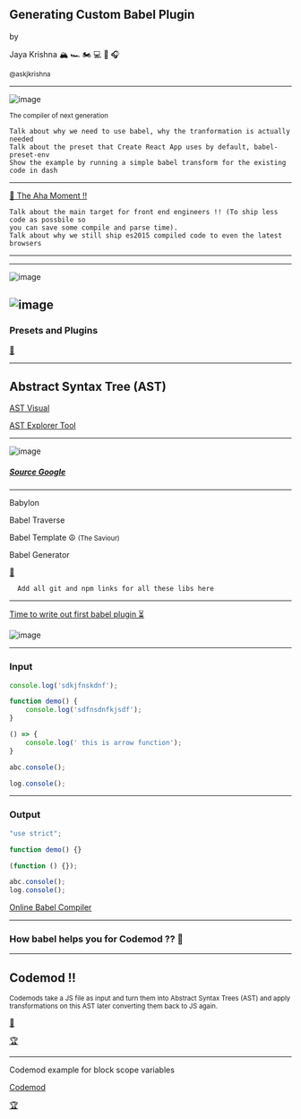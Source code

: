 
<Head>
  <title>Creating Custom Babel Plugin</title>
</Head>

## Generating Custom Babel Plugin

by

Jaya Krishna 🏔 🏎 🏍 💻 🏸 🎧 

<small>
  @askjkrishna 
</small>

---

![image](https://raw.githubusercontent.com/babel/logo/master/babel.png)

<small>The compiler of next generation</small>

```notes
Talk about why we need to use babel, why the tranformation is actually needed
Talk about the preset that Create React App uses by default, babel-preset-env
Show the example by running a simple babel transform for the existing code in dash
```
---

[🤔 The Aha Moment !!](https://philipwalton.com/articles/deploying-es2015-code-in-production-today/)

```notes
Talk about the main target for front end engineers !! (To ship less code as possbile so
you can save some compile and parse time).
Talk about why we still ship es2015 compiled code to even the latest browsers
```

---

<TweetEmbed id="1082902291328360448" />

---

![image](https://user-images.githubusercontent.com/11075561/53421937-8c526100-3a04-11e9-8b9a-186ad790ee55.png)

![image](https://user-images.githubusercontent.com/11075561/53422085-ca4f8500-3a04-11e9-85aa-2a002ad52998.png)
---

### Presets and Plugins

[🔌](https://babeljs.io/docs/en/plugins)

---

## Abstract Syntax Tree (AST)

[AST Visual](http://resources.jointjs.com/demos/javascript-ast)

[AST Explorer Tool](https://astexplorer.net/)

---

![image](https://img.alicdn.com/tps/TB1nP2ONpXXXXb_XpXXXXXXXXXX-1958-812.png)
##### [Source Google](http://taobaofed.org/blog/2016/09/30/babel-plugins/)
---

Babylon

Babel Traverse

Babel Template  ☮️️ <small>(The Saviour)</small>

Babel Generator

[🔗](https://github.com/jamiebuilds/babel-handbook/blob/master/translations/en/plugin-handbook.md#api)

```notes
  Add all git and npm links for all these libs here
```
<!-- [Example-1](https://codesandbox.io/s/001zyj5xpn?fontsize=14) -->

---

[Time to write out first babel plugin ⏳](https://www.npmjs.com/package/babel-plugin-no-console-logs)

![image](https://upload.wikimedia.org/wikipedia/commons/d/db/Npm-logo.svg)

---

### Input 

```javascript
console.log('sdkjfnskdnf');

function demo() {
    console.log('sdfnsdnfkjsdf');
}

() => {
    console.log(' this is arrow function');
}

abc.console();

log.console();

```
---

### Output

```javascript
"use strict";

function demo() {}

(function () {});

abc.console();
log.console();

```

[Online Babel Compiler](https://babeljs.io/en/repl#?babili=false&browsers=&build=&builtIns=false&spec=false&loose=false&code_lz=Q&debug=false&forceAllTransforms=false&shippedProposals=false&circleciRepo=&evaluate=false&fileSize=false&timeTravel=false&sourceType=module&lineWrap=true&presets=es2015%2Ces2016%2Creact%2Cstage-2&prettier=false&targets=&version=6.26.0&envVersion=1.6.2')

---

### How babel helps you for Codemod ?? 🤔

---

## Codemod !!

<small>
  Codemods take a JS file as input and turn them into Abstract Syntax Trees (AST) and
  apply transformations on this AST later converting them back to JS again.
</small>

[📖](https://vramana.github.io/blog/2015/12/21/codemod-tutorial/)


[🏆](https://github.com/babel/babel/tree/master/codemods/babel-plugin-codemod-object-assign-to-object-spread)

---

Codemod example for block scope variables

[Codemod](https://github.com/getify/You-Dont-Know-JS/blob/f0d591b6502c080b92e18fc470432af8144db610/scope%20%26%20closures/apB.md)

[🏆](https://github.com/babel/babel/tree/master/codemods/babel-plugin-codemod-optional-catch-binding)
